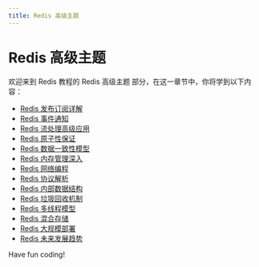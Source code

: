 ```yaml
---
title: Redis 高级主题
---
```


# Redis 高级主题

欢迎来到 Redis 教程的 Redis 高级主题 部分，在这一章节中，你将学到以下内容：

- [Redis 发布订阅详解](./0-redis-release-subscription-details.mdx)
- [Redis 事件通知](./1-redis-event-notification.mdx)
- [Redis 流处理高级应用](./2-redis-streaming-advanced-app.mdx)
- [Redis 原子性保证](./3-redis-atomicity-guarantee.mdx)
- [Redis 数据一致性模型](./4-redis-data-consistency-model.mdx)
- [Redis 内存管理深入](./5-redis-memory-management-in-depth.mdx)
- [Redis 网络编程](./6-redis-network-programming.mdx)
- [Redis 协议解析](./7-redis-protocol-resolution.mdx)
- [Redis 内部数据结构](./8-redis-internal-data-structure.mdx)
- [Redis 垃圾回收机制](./9-redis-garbage-collection-mechanism.mdx)
- [Redis 多线程模型](./10-redis-multithreaded-model.mdx)
- [Redis 混合存储](./11-redis-hybrid-storage.mdx)
- [Redis 大规模部署](./12-redis-mass-deployment.mdx)
- [Redis 未来发展趋势](./13-redis-future-trends.mdx)

Have fun coding!